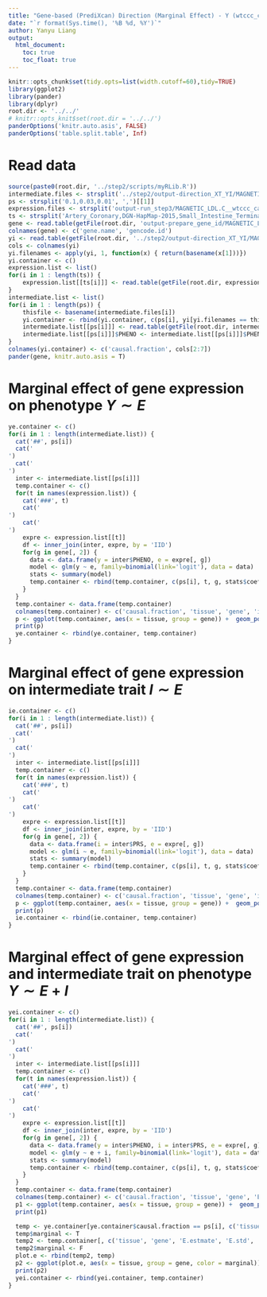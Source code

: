 ```yaml
---
title: "Gene-based (PrediXcan) Direction (Marginal Effect) - Y (wtccc_cad); I (MAGNETIC_LDL.C)"
date: "`r format(Sys.time(), '%B %d, %Y')`"
author: Yanyu Liang
output:
  html_document:
    toc: true
    toc_float: true
---
```


```r
knitr::opts_chunk$set(tidy.opts=list(width.cutoff=60),tidy=TRUE)
library(ggplot2)
library(pander)
library(dplyr)
root.dir <- '../../'
# knitr::opts_knit$set(root.dir = '../../')
panderOptions('knitr.auto.asis', FALSE)
panderOptions('table.split.table', Inf)
```

# Read data

```r
source(paste0(root.dir, '../step2/scripts/myRLib.R'))
intermediate.files <- strsplit('../step2/output-direction_XT_YI/MAGNETIC_LDL.C__wtccc_cad__wtccc_ctrl/covar_LDpred_p1.0000e-01.txt:../step2/output-direction_XT_YI/MAGNETIC_LDL.C__wtccc_cad__wtccc_ctrl/covar_LDpred_p3.0000e-02.txt:../step2/output-direction_XT_YI/MAGNETIC_LDL.C__wtccc_cad__wtccc_ctrl/covar_LDpred_p1.0000e-02.txt', ':')[[1]]
ps <- strsplit('0.1,0.03,0.01', ',')[[1]]
expression.files <- strsplit('output-run_step3/MAGNETIC_LDL.C__wtccc_cad__wtccc_ctrl/Artery_Coronary_predicted_expression.txt:output-run_step3/MAGNETIC_LDL.C__wtccc_cad__wtccc_ctrl/DGN-HapMap-2015_predicted_expression.txt:output-run_step3/MAGNETIC_LDL.C__wtccc_cad__wtccc_ctrl/Small_Intestine_Terminal_Ileum_predicted_expression.txt:output-run_step3/MAGNETIC_LDL.C__wtccc_cad__wtccc_ctrl/Thyroid_predicted_expression.txt:output-run_step3/MAGNETIC_LDL.C__wtccc_cad__wtccc_ctrl/Cells_EBV-transformed_lymphocytes_predicted_expression.txt:output-run_step3/MAGNETIC_LDL.C__wtccc_cad__wtccc_ctrl/Esophagus_Muscularis_predicted_expression.txt:output-run_step3/MAGNETIC_LDL.C__wtccc_cad__wtccc_ctrl/Stomach_predicted_expression.txt:output-run_step3/MAGNETIC_LDL.C__wtccc_cad__wtccc_ctrl/Whole_Blood_predicted_expression.txt', ':')[[1]]
ts <- strsplit('Artery_Coronary,DGN-HapMap-2015,Small_Intestine_Terminal_Ileum,Thyroid,Cells_EBV-transformed_lymphocytes,Esophagus_Muscularis,Stomach,Whole_Blood', ',')[[1]]
gene <- read.table(getFile(root.dir, 'output-prepare_gene_id/MAGNETIC_LDL.C__wtccc_cad__wtccc_ctrl.genelist'), header = F, sep = '\t')
colnames(gene) <- c('gene.name', 'gencode.id')
yi <- read.table(getFile(root.dir, '../step2/output-direction_XT_YI/MAGNETIC_LDL.C__wtccc_cad__wtccc_ctrl/yi.logistic.assoc'), header = T)
cols <- colnames(yi)
yi.filenames <- apply(yi, 1, function(x) { return(basename(x[1]))})
yi.container <- c()
expression.list <- list()
for(i in 1 : length(ts)) {
    expression.list[[ts[i]]] <- read.table(getFile(root.dir, expression.files[i]), header = T, sep = '\t')
}
intermediate.list <- list()
for(i in 1 : length(ps)) {
    thisfile <- basename(intermediate.files[i])
    yi.container <- rbind(yi.container, c(ps[i], yi[yi.filenames == thisfile, 2:7]))
    intermediate.list[[ps[i]]] <- read.table(getFile(root.dir, intermediate.files[i]), header = T, sep = ' ')
    intermediate.list[[ps[i]]]$PHENO <- intermediate.list[[ps[i]]]$PHENO - 1
}
colnames(yi.container) <- c('causal.fraction', cols[2:7])
pander(gene, knitr.auto.asis = T)
```

# Marginal effect of gene expression on phenotype $Y \sim E$

```r
ye.container <- c()
for(i in 1 : length(intermediate.list)) {
  cat('##', ps[i])
  cat('
')
  cat('
')
  inter <- intermediate.list[[ps[i]]]
  temp.container <- c()
  for(t in names(expression.list)) {
    cat('###', t)
    cat('
')
    cat('
')
    expre <- expression.list[[t]]
    df <- inner_join(inter, expre, by = 'IID')
    for(g in gene[, 2]) {
      data <- data.frame(y = inter$PHENO, e = expre[, g])
      model <- glm(y ~ e, family=binomial(link='logit'), data = data)
      stats <- summary(model)
      temp.container <- rbind(temp.container, c(ps[i], t, g, stats$coefficients[1], stats$coefficients[3], stats$coefficients[7], stats$coefficients[2], stats$coefficients[4], stats$coefficients[8]))
    }
  }
  temp.container <- data.frame(temp.container)
  colnames(temp.container) <- c('causal.fraction', 'tissue', 'gene', 'intercept.estmate', 'intercept.std', 'intercept.pval', 'E.estmate', 'E.std', 'E.pval')
  p <- ggplot(temp.container, aes(x = tissue, group = gene)) +  geom_point(aes(y = E.estmate)) + geom_errorbar(aes(ymin = E.estmate - 1.96 * E.std, ymax = E.estmate + 1.96 * E.std), colour = "black", width = .1) + geom_hline(yintercept = 0, color = 'red') + coord_flip() + theme(axis.text.x=element_text(angle=90,hjust=1)) + geom_text(aes(y = E.estmate, label = paste0('pval = ', format(round(E.pval, 6), nsmall = 6))), vjust = -.5, hjust = -.3, size = 6) + ggtitle('Y ~ E: correlation estimate') + ylab('Correlation coefficient') + xlab('Expression Tissue')
  print(p)
  ye.container <- rbind(ye.container, temp.container)
}
```

# Marginal effect of gene expression on intermediate trait $I \sim E$

```r
ie.container <- c()
for(i in 1 : length(intermediate.list)) {
  cat('##', ps[i])
  cat('
')
  cat('
')
  inter <- intermediate.list[[ps[i]]]
  temp.container <- c()
  for(t in names(expression.list)) {
    cat('###', t)
    cat('
')
    cat('
')
    expre <- expression.list[[t]]
    df <- inner_join(inter, expre, by = 'IID')
    for(g in gene[, 2]) {
      data <- data.frame(i = inter$PRS, e = expre[, g])
      model <- glm(i ~ e, family=binomial(link='logit'), data = data)
      stats <- summary(model)
      temp.container <- rbind(temp.container, c(ps[i], t, g, stats$coefficients[1], stats$coefficients[3], stats$coefficients[7], stats$coefficients[2], stats$coefficients[4], stats$coefficients[8]))
    }
  }
  temp.container <- data.frame(temp.container)
  colnames(temp.container) <- c('causal.fraction', 'tissue', 'gene', 'intercept.estmate', 'intercept.std', 'intercept.pval', 'E.estmate', 'E.std', 'E.pval')
  p <- ggplot(temp.container, aes(x = tissue, group = gene)) +  geom_point(aes(y = E.estmate)) + geom_errorbar(aes(ymin = E.estmate - 1.96 * E.std, ymax = E.estmate + 1.96 * E.std), colour = "black", width = .1) + geom_hline(yintercept = 0, color = 'red') + coord_flip() + theme(axis.text.x=element_text(angle=90,hjust=1)) + geom_text(aes(y = E.estmate, label = paste0('pval = ', format(round(E.pval, 6), nsmall = 6))), vjust = -.5, hjust = -.3, size = 6) + ggtitle('I ~ E: correlation estimate') + ylab('Correlation coefficient') + xlab('Expression Tissue')
  print(p)
  ie.container <- rbind(ie.container, temp.container)
}
```

# Marginal effect of gene expression and intermediate trait on phenotype $Y \sim E + I$

```r
yei.container <- c()
for(i in 1 : length(intermediate.list)) {
  cat('##', ps[i])
  cat('
')
  cat('
')
  inter <- intermediate.list[[ps[i]]]
  temp.container <- c()
  for(t in names(expression.list)) {
    cat('###', t)
    cat('
')
    cat('
')
    expre <- expression.list[[t]]
    df <- inner_join(inter, expre, by = 'IID')
    for(g in gene[, 2]) {
      data <- data.frame(y = inter$PHENO, i = inter$PRS, e = expre[, g])
      model <- glm(y ~ e + i, family=binomial(link='logit'), data = data)
      stats <- summary(model)
      temp.container <- rbind(temp.container, c(ps[i], t, g, stats$coefficients[2], stats$coefficients[4], stats$coefficients[8], stats$coefficients[3], stats$coefficients[5], stats$coefficients[9]))
    }
  }
  temp.container <- data.frame(temp.container)
  colnames(temp.container) <- c('causal.fraction', 'tissue', 'gene', 'E.estmate', 'E.std', 'E.pval', 'I.estmate', 'I.std', 'I.pval')
  p1 <- ggplot(temp.container, aes(x = tissue, group = gene)) +  geom_point(aes(y = I.estmate)) + geom_errorbar(aes(ymin = I.estmate - 1.96 * I.std, ymax = I.estmate + 1.96 * I.std), colour = "black", width = .1) + geom_hline(yintercept = 0, color = 'red') + geom_hline(yintercept = yi.container[yi.container$causal.fraction == ps[i], ], color = 'blue') + coord_flip() + theme(axis.text.x=element_text(angle=90,hjust=1)) + geom_text(aes(y = E.estmate, label = paste0('pval = ', format(round(E.pval, 6), nsmall = 6))), vjust = -.5, hjust = -.3, size = 6) + ggtitle('Y ~ E + I (I): correlation estimate') + ylab('Correlation coefficient') + xlab('Expression Tissue')
  print(p1)

  temp <- ye.container[ye.container$causal.fraction == ps[i], c('tissue', 'gene', 'E.estmate', 'E.std', 'E.pval')]
  temp$marginal <- T
  temp2 <- temp.container[, c('tissue', 'gene', 'E.estmate', 'E.std', 'E.pval')]
  temp2$marginal <- F
  plot.e <- rbind(temp2, temp)
  p2 <- ggplot(plot.e, aes(x = tissue, group = gene, color = marginal)) +  geom_point(aes(y = E.estmate)) + geom_errorbar(aes(ymin = E.estmate - 1.96 * E.std, ymax = E.estmate + 1.96 * E.std), colour = "black", width = .1) + geom_hline(yintercept = 0, color = 'red') + coord_flip() + theme(axis.text.x=element_text(angle=90,hjust=1)) + geom_text(aes(y = E.estmate, label = paste0('pval = ', format(round(E.pval, 6), nsmall = 6))), vjust = -.5, hjust = -.3, size = 6) + ggtitle('Y ~ E + I (E): correlation estimate') + ylab('Correlation coefficient') + xlab('Expression Tissue')
  print(p2)
  yei.container <- rbind(yei.container, temp.container)
}
```
